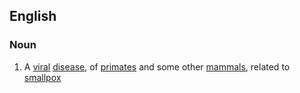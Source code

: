 ==English==

===Noun===
{{wikipedia}}
{{en-noun|es}}

#{{medicine}} A [[viral]] [[disease]], of [[primate]]s and some other [[mammal]]s, related to [[smallpox]]